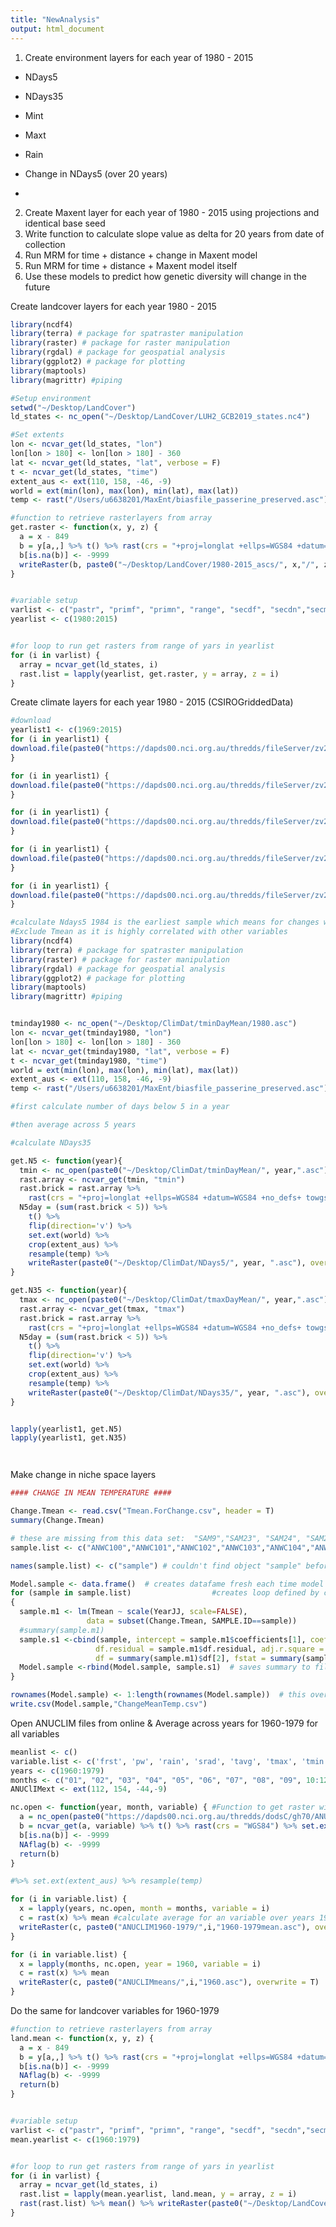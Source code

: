 ```yaml
---
title: "NewAnalysis"
output: html_document
---
```

1. Create environment layers for each year of 1980 - 2015
- NDays5
- NDays35
- Mint
- Maxt
- Rain 

- Change in NDays5 (over 20 years)
- 
2. Create Maxent layer for each year of 1980 - 2015 using projections and identical base seed
3. Write function to calculate slope value as delta for 20 years from date of collection 
4. Run MRM for time + distance + change in Maxent model
5. Run MRM for time + distance + Maxent model itself 
6. Use these models to predict how genetic diversity will change in the future 

Create landcover layers for each year 1980 - 2015
```r
library(ncdf4)
library(terra) # package for spatraster manipulation
library(raster) # package for raster manipulation
library(rgdal) # package for geospatial analysis
library(ggplot2) # package for plotting
library(maptools)
library(magrittr) #piping

#Setup environment
setwd("~/Desktop/LandCover")
ld_states <- nc_open("~/Desktop/LandCover/LUH2_GCB2019_states.nc4")

#Set extents
lon <- ncvar_get(ld_states, "lon")
lon[lon > 180] <- lon[lon > 180] - 360
lat <- ncvar_get(ld_states, "lat", verbose = F)
t <- ncvar_get(ld_states, "time")
extent_aus <- ext(110, 158, -46, -9)
world = ext(min(lon), max(lon), min(lat), max(lat))
temp <- rast("/Users/u6638201/MaxEnt/biasfile_passerine_preserved.asc")

#function to retrieve rasterlayers from array
get.raster <- function(x, y, z) {
  a = x - 849
  b = y[a,,] %>% t() %>% rast(crs = "+proj=longlat +ellps=WGS84 +datum=WGS84 +no_defs+ towgs84=0,0,0") %>% flip(direction='v') %>% set.ext(world) %>% crop(extent_aus)  %>% resample(temp) 
  b[is.na(b)] <- -9999
  writeRaster(b, paste0("~/Desktop/LandCover/1980-2015_ascs/", x,"/", z,".asc"), overwrite = T)
}


#variable setup
varlist <- c("pastr", "primf", "primn", "range", "secdf", "secdn","secma", "secmb", "urban")
yearlist <- c(1980:2015)


#for loop to run get rasters from range of yars in yearlist
for (i in varlist) {
  array = ncvar_get(ld_states, i)
  rast.list = lapply(yearlist, get.raster, y = array, z = i)
}


```

Create climate layers for each year 1980 - 2015 (CSIROGriddedData)
```r
#download 
yearlist1 <- c(1969:2015)
for (i in yearlist1) {
download.file(paste0("https://dapds00.nci.org.au/thredds/fileServer/zv2/agcd/v1/tmax/mean/r005/01month/agcd_v1_tmax_mean_r005_monthly_", i, ".nc"), paste0("~/Desktop/ClimDat/tmaxMonthMean/", i, ".nc"))
}

for (i in yearlist1) {
download.file(paste0("https://dapds00.nci.org.au/thredds/fileServer/zv2/agcd/v1/tmax/mean/r005/01day/agcd_v1_tmax_mean_r005_daily_", i, ".nc"), paste0("~/Desktop/ClimDat/tmaxDayMean/", i, ".nc"))
}

for (i in yearlist1) {
download.file(paste0("https://dapds00.nci.org.au/thredds/fileServer/zv2/agcd/v1/tmin/mean/r005/01month/agcd_v1_tmin_mean_r005_monthly_", i, ".nc"), paste0("~/Desktop/ClimDat/tminMonthMean/", i, ".nc"))
}

for (i in yearlist1) {
download.file(paste0("https://dapds00.nci.org.au/thredds/fileServer/zv2/agcd/v1/tmin/mean/r005/01day/agcd_v1_tmin_mean_r005_daily_", i, ".nc"), paste0("~/Desktop/ClimDat/tminDayMean/", i, ".nc"))
}

for (i in yearlist1) {
download.file(paste0("https://dapds00.nci.org.au/thredds/fileServer/zv2/agcd/v1/precip/total/r005/01day/agcd_v1_precip_total_r005_daily_", i, ".nc"), paste0("~/Desktop/ClimDat/rainTotal/", i, ".nc"))
}
```


```r
#calculate Ndays5 1984 is the earliest sample which means for changes we need to calculate change over 1973 which means we need to calculate a 5 year average from which means the earliest year we data from is actually 1969
#Exclude Tmean as it is highly correlated with other variables
library(ncdf4)
library(terra) # package for spatraster manipulation
library(raster) # package for raster manipulation
library(rgdal) # package for geospatial analysis
library(ggplot2) # package for plotting
library(maptools)
library(magrittr) #piping


tminday1980 <- nc_open("~/Desktop/ClimDat/tminDayMean/1980.asc")
lon <- ncvar_get(tminday1980, "lon")
lon[lon > 180] <- lon[lon > 180] - 360
lat <- ncvar_get(tminday1980, "lat", verbose = F)
t <- ncvar_get(tminday1980, "time")
world = ext(min(lon), max(lon), min(lat), max(lat))
extent_aus <- ext(110, 158, -46, -9)
temp <- rast("/Users/u6638201/MaxEnt/biasfile_passerine_preserved.asc")
```


```r
#first calculate number of days below 5 in a year

#then average across 5 years  

#calculate NDays35

get.N5 <- function(year){ 
  tmin <- nc_open(paste0("~/Desktop/ClimDat/tminDayMean/", year,".asc"))
  rast.array <- ncvar_get(tmin, "tmin") 
  rast.brick = rast.array %>%
    rast(crs = "+proj=longlat +ellps=WGS84 +datum=WGS84 +no_defs+ towgs84=0,0,0") 
  N5day = (sum(rast.brick < 5)) %>% 
    t() %>% 
    flip(direction='v') %>% 
    set.ext(world) %>% 
    crop(extent_aus) %>% 
    resample(temp) %>%
    writeRaster(paste0("~/Desktop/ClimDat/NDays5/", year, ".asc"), overwrite = T)
}

get.N35 <- function(year){ 
  tmax <- nc_open(paste0("~/Desktop/ClimDat/tmaxDayMean/", year,".asc"))
  rast.array <- ncvar_get(tmax, "tmax") 
  rast.brick = rast.array %>%
    rast(crs = "+proj=longlat +ellps=WGS84 +datum=WGS84 +no_defs+ towgs84=0,0,0") 
  N5day = (sum(rast.brick < 5)) %>% 
    t() %>% 
    flip(direction='v') %>% 
    set.ext(world) %>% 
    crop(extent_aus) %>% 
    resample(temp) %>%
    writeRaster(paste0("~/Desktop/ClimDat/NDays35/", year, ".asc"), overwrite = T)
}


lapply(yearlist1, get.N5)
lapply(yearlist1, get.N35)




```

Make change in niche space layers 

```r
#### CHANGE IN MEAN TEMPERATURE ####

Change.Tmean <- read.csv("Tmean.ForChange.csv", header = T)
summary(Change.Tmean)

# these are missing from this data set:  "SAM9","SAM23", "SAM24", "SAM22", "SAM10", "SAM7"  
sample.list <- c("ANWC100","ANWC101","ANWC102","ANWC103","ANWC104","ANWC105","ANWC106","ANWC107","ANWC108","ANWC109","ANWC110","ANWC112","ANWC113","ANWC115","ANWC116",	"ANWC117","ANWC118","ANWC119","ANWC126","ANWC128","ANWC129","ANWC130","ANWC131","ANWC132","ANWC133","ANWC134","ANWC135","ANWC136","ANWC137","ANWC138","ANWC139","ANWC140","ANWC141","ANWC142","ANWC143","ANWC144","ANWC145","ANWC146","ANWC147","ANWC148","ANWC150","ANWC151","ANWC152","ANWC153","ANWC154","ANWC155","ANWC156","ANWC157","ANWC158","ANWC159","ANWC160","ANWC161","ANWC162","ANWC163","ANWC168","ANWC170","ANWC66","ANWC67","ANWC68","ANWC69","ANWC71","ANWC72","ANWC73","ANWC75","ANWC77","ANWC78","ANWC79","ANWC80","ANWC81","ANWC84","ANWC85","ANWC88","ANWC90","ANWC92","ANWC94","SAM11","SAM12","SAM14","SAM15","SAM16","SAM17","SAM18","SAM19","SAM20","SAM21","SAM25","SAM26","SAM27","SAM28","SAM29", "SAM30","SAM31","SAM32","SAM33","SAM34","SAM35","SAM36","SAM37","SAM38","SAM39","SAM41", "SAM44","SAM45","SAM46","SAM8","WAM55","WAM56","WAM57","WAM58","WAM59","WAM60","WAM63","WAM64")

names(sample.list) <- c("sample") # couldn't find object "sample" before

Model.sample <- data.frame()  # creates datafame fresh each time model is run, so don't add to previous file
for (sample in sample.list)                  #creates loop defined by curley brackets
{                       
  sample.m1 <- lm(Tmean ~ scale(YearJJ, scale=FALSE),  
                 data = subset(Change.Tmean, SAMPLE.ID==sample))
  #summary(sample.m1)
  sample.s1 <-cbind(sample, intercept = sample.m1$coefficients[1], coefYear = sample.m1$coefficients[2], 
                   df.residual = sample.m1$df.residual, adj.r.square = summary(sample.m1)$adj.r.squared, 
                   df = summary(sample.m1)$df[2], fstat = summary(sample.m1)$fstatistic[1], pvalue = summary(sample.m1)$coefficients[2,4])  
  Model.sample <-rbind(Model.sample, sample.s1)  # saves summary to file
}

rownames(Model.sample) <- 1:length(rownames(Model.sample))  # this overwrites the first column, and numbers rows sequentially 
write.csv(Model.sample,"ChangeMeanTemp.csv")
```


Open ANUCLIM files from online & Average across years for 1960-1979 for all variables
```r
meanlist <- c()
variable.list <- c('frst', 'pw', 'rain', 'srad', 'tavg', 'tmax', 'tmin', 'vp', 'vpd')
years <- c(1960:1979)
months <- c("01", "02", "03", "04", "05", "06", "07", "08", "09", 10:12)
ANUClIMext <- ext(112, 154, -44,-9)

nc.open <- function(year, month, variable) { #Function to get raster with inputs that can be iterated 
  a = nc_open(paste0("https://dapds00.nci.org.au/thredds/dodsC/gh70/ANUClimate/v2-0/stable/month/", variable,"/", year, "/ANUClimate_v2-0_", variable, "_monthly_", year, month,".nc"))
  b = ncvar_get(a, variable) %>% t() %>% rast(crs = "WGS84") %>% set.ext(ANUClIMext) %>% crop(extent_aus)
  b[is.na(b)] <- -9999
  NAflag(b) <- -9999
  return(b)
}

#%>% set.ext(extent_aus) %>% resample(temp)

for (i in variable.list) {
  x = lapply(years, nc.open, month = months, variable = i) 
  c = rast(x) %>% mean #calculate average for an variable over years 1960-1979
  writeRaster(c, paste0("ANUCLIM1960-1979/",i,"1960-1979mean.asc"), overwrite = T) #write this resultant raster to file
}

for (i in variable.list) {
  x = lapply(months, nc.open, year = 1960, variable = i)
  c = rast(x) %>% mean
  writeRaster(c, paste0("ANUCLIMmeans/",i,"1960.asc"), overwrite = T)
}
```

Do the same for landcover variables for 1960-1979
```r

#function to retrieve rasterlayers from array
land.mean <- function(x, y, z) {
  a = x - 849
  b = y[a,,] %>% t() %>% rast(crs = "+proj=longlat +ellps=WGS84 +datum=WGS84 +no_defs+ towgs84=0,0,0") %>% flip(direction='v') %>% set.ext(world) %>% resample(temp) 
  b[is.na(b)] <- -9999
  NAflag(b) <- -9999
  return(b)
}


#variable setup
varlist <- c("pastr", "primf", "primn", "range", "secdf", "secdn","secma", "secmb", "urban")
mean.yearlist <- c(1960:1979)


#for loop to run get rasters from range of yars in yearlist
for (i in varlist) {
  array = ncvar_get(ld_states, i)
  rast.list = lapply(mean.yearlist, land.mean, y = array, z = i)
  rast(rast.list) %>% mean() %>% writeRaster(paste0("~/Desktop/LandCover/1960-1979Means/", i, ".asc"), overwrite = T)
}
```

 
```r

```

```r

```


